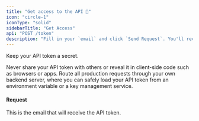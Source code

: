 ```yaml
---
title: "Get access to the API 🚀"
icon: "circle-1"
iconType: "solid"
sidebarTitle: "Get Access"
api: "POST /token"
description: "Fill in your `email` and click `Send Request`. You'll receive an email with the token in a couple of seconds. After, [try the API](/call)."
---
```


<Warning>Keep your API token a secret.</Warning>

Never share your API token with others or reveal it in client-side code such as browsers
or apps. Route all production requests through your own backend server, where you
can safely load your API token from an environment variable or a key management service.

#### Request

<ParamField body="email" type="string" required>
  This is the email that will receive the API token.
</ParamField>
